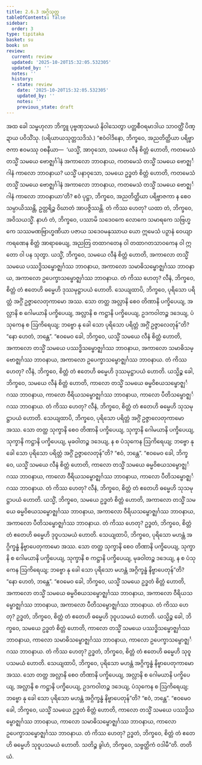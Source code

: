 ```yaml
---
title: 2.6.3 အဂ္ဂိသုတ္တ
tableOfContents: false
sidebar:
  order: 3
type: tipitaka
basket: su
book: sn
review:
  current: review
  updated: '2025-10-20T15:32:05.532305'
  updated_by: ''
  notes: ''
  history:
  - state: review
    date: '2025-10-20T15:32:05.532305'
    updated_by: ''
    notes: ''
    previous_state: draft
---
```



<DynamicBreadcrumb />


<ReviewStatus review={frontmatter.review} showDetails={true} />

<HypothesisAnnotation frontmatter={frontmatter} />

<Division number="234" book="sn" e="ch" v="18" p="314">

<Paragraph number="597" book="sn">
အထ ခေါ သမ္ဗဟုလာ ဘိက္ခူ ပုဗ္ဗဏှသမယံ နိဝါသေတွာ ပတ္တစီဝရမာဒါယ သာဝတ္ထိံ ပိဏ္ဍာယ ပဝိသိံသု. (ပရိယာယသုတ္တသဒိသံ.)
</Paragraph>

<Paragraph number="598" book="sn">
“ဧဝံဝါဒိနော, ဘိက္ခဝေ, အညတိတ္ထိယာ ပရိဗ္ဗာဇကာ ဧဝမဿု ဝစနီယာ—  ‘ယသ္မိံ, အာဝုသော, သမယေ လီနံ စိတ္တံ ဟောတိ, ကတမေသံ တသ္မိံ သမယေ ဗောဇ္ဈင်္ဂါနံ အကာလော ဘာဝနာယ, ကတမေသံ တသ္မိံ သမယေ ဗောဇ္ဈင်္ဂါနံ ကာလော ဘာဝနာယ? ယသ္မိံ ပနာဝုသော, သမယေ ဥဒ္ဓတံ စိတ္တံ ဟောတိ, ကတမေသံ တသ္မိံ သမယေ ဗောဇ္ဈင်္ဂါနံ အကာလော ဘာဝနာယ, ကတမေသံ တသ္မိံ သမယေ ဗောဇ္ဈင်္ဂါနံ ကာလော ဘာဝနာယာ’တိ? ဧဝံ ပုဋ္ဌာ, ဘိက္ခဝေ, အညတိတ္ထိယာ ပရိဗ္ဗာဇကာ န စေဝ သမ္ပာယိဿန္တိ, ဥတ္တရိဉ္စ ဝိဃာတံ အာပဇ္ဇိဿန္တိ. တံ ကိဿ ဟေတု? ယထာ တံ, ဘိက္ခဝေ, အဝိသယသ္မိံ.
</Paragraph>

<Paragraph number="599" book="sn">
နာဟံ တံ, ဘိက္ခဝေ, ပဿာမိ သဒေဝကေ လောကေ သမာရကေ သဗြဟ္မကေ သဿမဏဗြာဟ္မဏိယာ ပဇာယ သဒေဝမနုဿာယ ယော ဣမေသံ ပဉှာနံ ဝေယျာကရဏေန စိတ္တံ အာရာဓေယျ, အညတြ တထာဂတေန ဝါ တထာဂတသာဝကေန ဝါ ဣတော ဝါ ပန သုတွာ.
</Paragraph>

<Paragraph number="600" book="sn">
ယသ္မိံ, ဘိက္ခဝေ, သမယေ လီနံ စိတ္တံ ဟောတိ, အကာလော တသ္မိံ သမယေ ပဿဒ္ဓိသမ္ဗောဇ္ဈင်္ဂဿ ဘာဝနာယ, အကာလော သမာဓိသမ္ဗောဇ္ဈင်္ဂဿ ဘာဝနာယ, အကာလော ဥပေက္ခာသမ္ဗောဇ္ဈင်္ဂဿ ဘာဝနာယ. တံ ကိဿ ဟေတု? လီနံ, ဘိက္ခဝေ, စိတ္တံ တံ ဧတေဟိ ဓမ္မေဟိ ဒုဿမုဋ္ဌာပယံ ဟောတိ.
</Paragraph>

<Paragraph number="601" book="sn">
သေယျထာပိ, ဘိက္ခဝေ, ပုရိသော ပရိတ္တံ အဂ္ဂိံ ဥဇ္ဇာလေတုကာမော အဿ. သော တတ္ထ အလ္လာနိ စေဝ တိဏာနိ ပက္ခိပေယျ, အလ္လာနိ စ ဂေါမယာနိ ပက္ခိပေယျ, အလ္လာနိ စ ကဋ္ဌာနိ ပက္ခိပေယျ, ဥဒကဝါတဉ္စ ဒဒေယျ, ပံသုကေန စ ဩကိရေယျ; ဘဗ္ဗော နု ခေါ သော ပုရိသော ပရိတ္တံ အဂ္ဂိံ ဥဇ္ဇာလေတုန်”တိ? “နော ဟေတံ, ဘန္တေ”.
</Paragraph>

<Paragraph number="602" book="sn">
“ဧဝမေဝ ခေါ, ဘိက္ခဝေ, ယသ္မိံ သမယေ လီနံ စိတ္တံ ဟောတိ, အကာလော တသ္မိံ သမယေ ပဿဒ္ဓိသမ္ဗောဇ္ဈင်္ဂဿ ဘာဝနာယ, အကာလော သမာဓိသမ္ဗောဇ္ဈင်္ဂဿ ဘာဝနာယ, အကာလော ဥပေက္ခာသမ္ဗောဇ္ဈင်္ဂဿ ဘာဝနာယ. တံ ကိဿ ဟေတု? လီနံ, ဘိက္ခဝေ, စိတ္တံ တံ ဧတေဟိ ဓမ္မေဟိ ဒုဿမုဋ္ဌာပယံ ဟောတိ.
</Paragraph>

<Paragraph number="603" book="sn">
ယသ္မိဉ္စ ခေါ, ဘိက္ခဝေ, သမယေ လီနံ စိတ္တံ ဟောတိ, ကာလော တသ္မိံ သမယေ ဓမ္မဝိစယသမ္ဗောဇ္ဈင်္ဂဿ ဘာဝနာယ, ကာလော ဝီရိယသမ္ဗောဇ္ဈင်္ဂဿ ဘာဝနာယ, ကာလော ပီတိသမ္ဗောဇ္ဈင်္ဂဿ ဘာဝနာယ. တံ ကိဿ ဟေတု? လီနံ, ဘိက္ခဝေ, စိတ္တံ တံ ဧတေဟိ ဓမ္မေဟိ သုသမုဋ္ဌာပယံ ဟောတိ.
</Paragraph>

<Paragraph number="604" book="sn">
သေယျထာပိ, ဘိက္ခဝေ, ပုရိသော ပရိတ္တံ အဂ္ဂိံ ဥဇ္ဇာလေတုကာမော အဿ. သော တတ္ထ သုက္ခာနိ စေဝ တိဏာနိ ပက္ခိပေယျ, သုက္ခာနိ ဂေါမယာနိ ပက္ခိပေယျ, သုက္ခာနိ ကဋ္ဌာနိ ပက္ခိပေယျ, မုခဝါတဉ္စ ဒဒေယျ, န စ ပံသုကေန ဩကိရေယျ; ဘဗ္ဗော နု ခေါ သော ပုရိသော ပရိတ္တံ အဂ္ဂိံ ဥဇ္ဇာလေတုန်”တိ? “ဧဝံ, ဘန္တေ”.
</Paragraph>

<Paragraph number="605" book="sn">
“ဧဝမေဝ ခေါ, ဘိက္ခဝေ, ယသ္မိံ သမယေ လီနံ စိတ္တံ ဟောတိ, ကာလော တသ္မိံ သမယေ ဓမ္မဝိစယသမ္ဗောဇ္ဈင်္ဂဿ ဘာဝနာယ, ကာလော ဝီရိယသမ္ဗောဇ္ဈင်္ဂဿ ဘာဝနာယ, ကာလော ပီတိသမ္ဗောဇ္ဈင်္ဂဿ ဘာဝနာယ. တံ ကိဿ ဟေတု? လီနံ, ဘိက္ခဝေ, စိတ္တံ တံ ဧတေဟိ ဓမ္မေဟိ သုသမုဋ္ဌာပယံ ဟောတိ.
</Paragraph>

<Paragraph number="606" book="sn">
ယသ္မိံ, ဘိက္ခဝေ, သမယေ ဥဒ္ဓတံ စိတ္တံ ဟောတိ, အကာလော တသ္မိံ သမယေ ဓမ္မဝိစယသမ္ဗောဇ္ဈင်္ဂဿ ဘာဝနာယ, အကာလော ဝီရိယသမ္ဗောဇ္ဈင်္ဂဿ ဘာဝနာယ, အကာလော ပီတိသမ္ဗောဇ္ဈင်္ဂဿ ဘာဝနာယ. တံ ကိဿ ဟေတု? ဥဒ္ဓတံ, ဘိက္ခဝေ, စိတ္တံ တံ ဧတေဟိ ဓမ္မေဟိ ဒုဝူပသမယံ ဟောတိ.
</Paragraph>

<Paragraph number="607" book="sn">
သေယျထာပိ, ဘိက္ခဝေ, ပုရိသော မဟန္တံ အဂ္ဂိက္ခန္ဓံ နိဗ္ဗာပေတုကာမော အဿ. သော တတ္ထ သုက္ခာနိ စေဝ တိဏာနိ ပက္ခိပေယျ, သုက္ခာနိ စ ဂေါမယာနိ ပက္ခိပေယျ, သုက္ခာနိ စ ကဋ္ဌာနိ ပက္ခိပေယျ, မုခဝါတဉ္စ ဒဒေယျ, န စ ပံသုကေန ဩကိရေယျ; ဘဗ္ဗော နု ခေါ သော ပုရိသော မဟန္တံ အဂ္ဂိက္ခန္ဓံ နိဗ္ဗာပေတုန်”တိ? “နော ဟေတံ, ဘန္တေ”.
</Paragraph>

<Paragraph number="608" book="sn">
“ဧဝမေဝ ခေါ, ဘိက္ခဝေ, ယသ္မိံ သမယေ ဥဒ္ဓတံ စိတ္တံ ဟောတိ, အကာလော တသ္မိံ သမယေ ဓမ္မဝိစယသမ္ဗောဇ္ဈင်္ဂဿ ဘာဝနာယ, အကာလော ဝီရိယသမ္ဗောဇ္ဈင်္ဂဿ ဘာဝနာယ, အကာလော ပီတိသမ္ဗောဇ္ဈင်္ဂဿ ဘာဝနာယ. တံ ကိဿ ဟေတု? ဥဒ္ဓတံ, ဘိက္ခဝေ, စိတ္တံ တံ ဧတေဟိ ဓမ္မေဟိ ဒုဝူပသမယံ ဟောတိ.
</Paragraph>

<Paragraph number="609" book="sn">
ယသ္မိဉ္စ ခေါ, ဘိက္ခဝေ, သမယေ ဥဒ္ဓတံ စိတ္တံ ဟောတိ, ကာလော တသ္မိံ သမယေ ပဿဒ္ဓိသမ္ဗောဇ္ဈင်္ဂဿ ဘာဝနာယ, ကာလော သမာဓိသမ္ဗောဇ္ဈင်္ဂဿ ဘာဝနာယ, ကာလော ဥပေက္ခာသမ္ဗောဇ္ဈင်္ဂဿ ဘာဝနာယ. တံ ကိဿ ဟေတု? ဥဒ္ဓတံ, ဘိက္ခဝေ, စိတ္တံ တံ ဧတေဟိ ဓမ္မေဟိ သုဝူပသမယံ ဟောတိ.
</Paragraph>

<Paragraph number="610" book="sn">
သေယျထာပိ, ဘိက္ခဝေ, ပုရိသော မဟန္တံ အဂ္ဂိက္ခန္ဓံ နိဗ္ဗာပေတုကာမော အဿ. သော တတ္ထ အလ္လာနိ စေဝ တိဏာနိ ပက္ခိပေယျ, အလ္လာနိ စ ဂေါမယာနိ ပက္ခိပေယျ, အလ္လာနိ စ ကဋ္ဌာနိ ပက္ခိပေယျ, ဥဒကဝါတဉ္စ ဒဒေယျ, ပံသုကေန စ ဩကိရေယျ; ဘဗ္ဗော နု ခေါ သော ပုရိသော မဟန္တံ အဂ္ဂိက္ခန္ဓံ နိဗ္ဗာပေတုန်”တိ? “ဧဝံ, ဘန္တေ”.
</Paragraph>

<Paragraph number="611" book="sn">
“ဧဝမေဝ ခေါ, ဘိက္ခဝေ, ယသ္မိံ သမယေ ဥဒ္ဓတံ စိတ္တံ ဟောတိ, ကာလော တသ္မိံ သမယေ ပဿဒ္ဓိသမ္ဗောဇ္ဈင်္ဂဿ ဘာဝနာယ, ကာလော သမာဓိသမ္ဗောဇ္ဈင်္ဂဿ ဘာဝနာယ, ကာလော ဥပေက္ခာသမ္ဗောဇ္ဈင်္ဂဿ ဘာဝနာယ. တံ ကိဿ ဟေတု? ဥဒ္ဓတံ, ဘိက္ခဝေ, စိတ္တံ တံ ဧတေဟိ ဓမ္မေဟိ သုဝူပသမယံ ဟောတိ. သတိဉ္စ ခွါဟံ, ဘိက္ခဝေ, သဗ္ဗတ္ထိကံ ဝဒါမီ”တိ.

</Paragraph>
</Division>

<Paragraph number="612" type="center" book="sn">
တတိယံ.
</Paragraph>